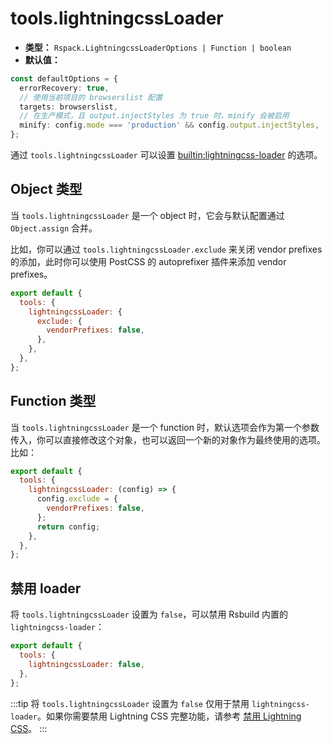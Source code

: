 # tools.lightningcssLoader

- **类型：** `Rspack.LightningcssLoaderOptions | Function | boolean`
- **默认值：**

```ts
const defaultOptions = {
  errorRecovery: true,
  // 使用当前项目的 browserslist 配置
  targets: browserslist,
  // 在生产模式，且 output.injectStyles 为 true 时，minify 会被启用
  minify: config.mode === 'production' && config.output.injectStyles,
};
```

通过 `tools.lightningcssLoader` 可以设置 [builtin:lightningcss-loader](https://rspack.dev/zh/guide/features/builtin-lightningcss-loader) 的选项。

## Object 类型

当 `tools.lightningcssLoader` 是一个 object 时，它会与默认配置通过 `Object.assign` 合并。

比如，你可以通过 `tools.lightningcssLoader.exclude` 来关闭 vendor prefixes 的添加，此时你可以使用 PostCSS 的 autoprefixer 插件来添加 vendor prefixes。

```js
export default {
  tools: {
    lightningcssLoader: {
      exclude: {
        vendorPrefixes: false,
      },
    },
  },
};
```

## Function 类型

当 `tools.lightningcssLoader` 是一个 function 时，默认选项会作为第一个参数传入，你可以直接修改这个对象，也可以返回一个新的对象作为最终使用的选项。比如：

```js
export default {
  tools: {
    lightningcssLoader: (config) => {
      config.exclude = {
        vendorPrefixes: false,
      };
      return config;
    },
  },
};
```

## 禁用 loader

将 `tools.lightningcssLoader` 设置为 `false`，可以禁用 Rsbuild 内置的 `lightningcss-loader`：

```js
export default {
  tools: {
    lightningcssLoader: false,
  },
};
```

:::tip
将 `tools.lightningcssLoader` 设置为 `false` 仅用于禁用 `lightningcss-loader`。如果你需要禁用 Lightning CSS 完整功能，请参考 [禁用 Lightning CSS](/guide/styling/css-usage#禁用-lightning-css)。
:::
